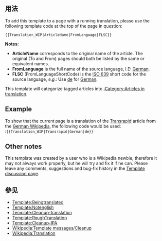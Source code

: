 <includeonly><!-- 在这里加入模板的保护标签 --></includeonly>
<noinclude>{{template doc page viewed directly}}</noinclude>
<includeonly>
<!-- 编辑模板说明 -->
{{Translation_WIP|Template:Translation_WIP/doc|English|en}}
</includeonly>

== 用法 ==
To add this template to a page with a running translation, please use the following template code at the top of the page in question:

 <nowiki>{{Translation_WIP|ArticleName|FromLanguage|FLSC}}</nowiki>

'''Notes:'''
*'''ArticleName''' corresponds to the original name of the article. The original (To and From) pages should both be listed by the same or equivalent names.
*'''FromLanguage''' is the full name of the source language, I.E: [[German language|German]].
*'''FLSC''' (FromLanguageShortCode) is the [[iso639|ISO 639]] short code for the source language, ''e.g.'': Use [[de]] for [[German language|German]].<br/>

This template will categorize tagged articles into [[:Category:Articles in translation]].

== Example ==
To show that the current page is a translation of the [[Transrapid]] article from the [[:de:Transrapid|German Wikipedia]], the following code would be used:<br />
:<code><nowiki>{{Translation_WIP|Transrapid|German|de}}</nowiki></code>

== Other notes ==
This template was created by a user who is a Wikipedia newbie, therefore it may not always work properly, but he will try and fix it if he can. Please leave any comments, suggestions and bug-fix history in the [[Template_talk:Translation_WIP|Template discussion page]].

== 參见 ==
* [[Template:Beingtranslated]]
* [[Template:Notenglish]]
* [[Template:Cleanup-translation]]
* [[Template:RoughTranslation]]
* [[Template:Cleanup-IPA]]
* [[Wikipedia:Template messages/Cleanup]]
* [[Wikipedia:Translation]]

<includeonly>
<!-- 本行下加入模板的分类 -->

<!-- 本行下加入模板的跨语言的链接 -->

</includeonly>